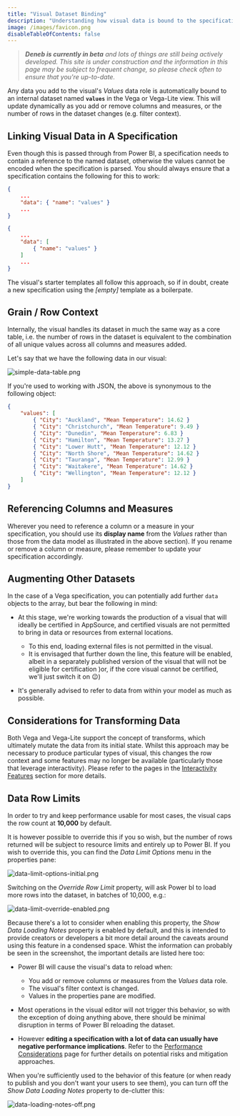 ```yaml
---
title: "Visual Dataset Binding"
description: "Understanding how visual data is bound to the specification."
image: /images/favicon.png
disableTableOfContents: false
---
```



> _**Deneb is currently in beta** and lots of things are still being actively developed. This site is under construction and the information in this page may be subject to frequent change, so please check often to ensure that you're up-to-date._

Any data you add to the visual's _Values_ data role is automatically bound to an internal dataset named **`values`** in the Vega or Vega-Lite view. This will update dynamically as you add or remove columns and measures, or the number of rows in the dataset changes (e.g. filter context).

## Linking Visual Data in A Specification

Even though this is passed through from Power BI, a specification needs to contain a reference to the named dataset, otherwise the values cannot be encoded when the specification is parsed. You should always ensure that a specification contains the following for this to work:

```json title=Vega-Lite
{
    ...
    "data": { "name": "values" }
    ...
}
```

```json title=Vega
{
    ...
    "data": [
        { "name": "values" }
    ]
    ...
}
```

The visual's starter templates all follow this approach, so if in doubt, create a new specification using the _[empty]_ template as a boilerpate.

## Grain / Row Context

Internally, the visual handles its dataset in much the same way as a core <OutboundLink href="https://docs.microsoft.com/en-us/power-bi/visuals/power-bi-visualization-tables?WT.mc_id=DP-MVP-5003712" target="_blank">table</OutboundLink>, i.e. the number of rows in the dataset is equivalent to the combination of all unique values across all columns and measures added.

Let's say that we have the following data in our visual:

![simple-data-table.png](/images/getting-started/simple-data-table.png "A simple category column (City) and measure (Mean Temperature).")

If you're used to working with JSON, the above is synonymous to the following object:

```json
{
    "values": [
        { "City": "Auckland", "Mean Temperature": 14.62 }
        { "City": "Christchurch", "Mean Temperature": 9.49 }
        { "City": "Dunedin", "Mean Temperature": 6.83 }
        { "City": "Hamilton", "Mean Temperature": 13.27 }
        { "City": "Lower Hutt", "Mean Temperature": 12.12 }
        { "City": "North Shore", "Mean Temperature": 14.62 }
        { "City": "Tauranga", "Mean Temperature": 12.99 }
        { "City": "Waitakere", "Mean Temperature": 14.62 }
        { "City": "Wellington", "Mean Temperature": 12.12 }
    ]
}
```

## Referencing Columns and Measures

Wherever you need to reference a column or a measure in your specification, you should use its **display name** from the _Values_ rather than those from the data model as illustrated in the above section). If you rename or remove a column or measure, please remember to update your specification accordingly.

## Augmenting Other Datasets

In the case of a Vega specification, you can potentially add further `data` objects to the array, but bear the following in mind:

-   At this stage, we're working towards the production of a visual that will ideally be certified in AppSource, and certified visuals are not permitted to bring in data or resources from external locations.

    -   To this end, loading external files is not permitted in the visual.
    -   It is envisaged that further down the line, this feature will be enabled, albeit in a separately published version of the visual that will not be eligible for certification )or, if the core visual cannot be certified, we'll just switch it on 😉)

-   It's generally advised to refer to data from within your model as much as possible.

## Considerations for Transforming Data

Both <OutboundLink href="https://vega.github.io/vega/docs/transforms/" target="_blank">Vega</OutboundLink> and <OutboundLink href="https://vega.github.io/vega-lite/docs/transform.html" target="_blank">Vega-Lite</OutboundLink> support the concept of transforms, which ultimately mutate the data from its initial state. Whilst this approach may be necessary to produce particular types of visual, this changes the row context and some features may no longer be available (particularly those that leverage interactivity). Please refer to the pages in the [Interactivity Features](/interactivity-features-overview) section for more details.

## Data Row Limits

In order to try and keep performance usable for most cases, the visual caps the row count at **10,000** by default.

It is however possible to override this if you so wish, but the number of rows returned will be subject to resource limits and entirely up to Power BI. If you wish to override this, you can find the _Data Limit Options_ menu in the properties pane:

![data-limit-options-initial.png](/images/dataset/data-limit-options-initial.png "The Data Limit Options property menu.")

Switching on the _Override Row Limit_ property, will ask Power bI to load more rows into the dataset, in batches of 10,000, e.g.:

![data-limit-override-enabled.png](/images/dataset/data-limit-override-enabled.png "Enabling the 'Override Row Limit' property will cause the visual to request more data from Power BI.")

Because there's a lot to consider when enabling this property, the _Show Data Loading Notes_ property is enabled by default, and this is intended to provide creators or developers a bit more detail around the caveats around using this feature in a condensed space. Whist the information can probably be seen in the screenshot, the important details are listed here too:

-   Power BI will cause the visual's data to reload when:

    -   You add or remove columns or measures from the _Values_ data role.
    -   The visual's filter context is changed.
    -   Values in the properties pane are modified.

-   Most operations in the visual editor will not trigger this behavior, so with the exception of doing anything above, there should be minimal disruption in terms of Power BI reloading the dataset.

-   However **editing a specification with a lot of data can usually have negative performance implications**. Refer to the [Performance Considerations](/performance-considerations) page for further details on potential risks and mitigation approaches.

When you're sufficiently used to the behavior of this feature (or when ready to publish and you don't want your users to see them), you can turn off the _Show Data Loading Notes_ property to de-clutter this:

![data-loading-notes-off.png](/images/dataset/data-loading-notes-off.png "Disabling the 'Show Data Loading Notes' property results in the screen being a little more end-user centric.")
